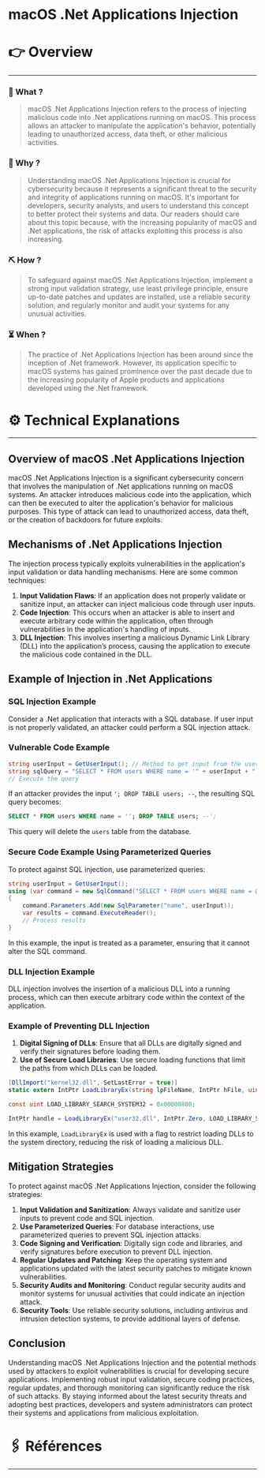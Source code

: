 # macOS .Net Applications Injection


# 👉 Overview

---

### 👀 What ?

> macOS .Net Applications Injection refers to the process of injecting malicious code into .Net applications running on macOS. This process allows an attacker to manipulate the application's behavior, potentially leading to unauthorized access, data theft, or other malicious activities.
> 

### 🧐 Why ?

> Understanding macOS .Net Applications Injection is crucial for cybersecurity because it represents a significant threat to the security and integrity of applications running on macOS. It's important for developers, security analysts, and users to understand this concept to better protect their systems and data. Our readers should care about this topic because, with the increasing popularity of macOS and .Net applications, the risk of attacks exploiting this process is also increasing.
> 

### ⛏️ How ?

> To safeguard against macOS .Net Applications Injection, implement a strong input validation strategy, use least privilege principle, ensure up-to-date patches and updates are installed, use a reliable security solution, and regularly monitor and audit your systems for any unusual activities.
> 

### ⏳ When ?

> The practice of .Net Applications Injection has been around since the inception of .Net framework. However, its application specific to macOS systems has gained prominence over the past decade due to the increasing popularity of Apple products and applications developed using the .Net framework.
> 

# ⚙️ Technical Explanations

---

## Overview of macOS .Net Applications Injection

macOS .Net Applications Injection is a significant cybersecurity concern that involves the manipulation of .Net applications running on macOS systems. An attacker introduces malicious code into the application, which can then be executed to alter the application's behavior for malicious purposes. This type of attack can lead to unauthorized access, data theft, or the creation of backdoors for future exploits.

## Mechanisms of .Net Applications Injection

The injection process typically exploits vulnerabilities in the application's input validation or data handling mechanisms. Here are some common techniques:

1. **Input Validation Flaws**: If an application does not properly validate or sanitize input, an attacker can inject malicious code through user inputs.
2. **Code Injection**: This occurs when an attacker is able to insert and execute arbitrary code within the application, often through vulnerabilities in the application's handling of inputs.
3. **DLL Injection**: This involves inserting a malicious Dynamic Link Library (DLL) into the application’s process, causing the application to execute the malicious code contained in the DLL.

## Example of Injection in .Net Applications

### SQL Injection Example

Consider a .Net application that interacts with a SQL database. If user input is not properly validated, an attacker could perform a SQL injection attack.

### Vulnerable Code Example

```csharp
string userInput = GetUserInput(); // Method to get input from the user
string sqlQuery = "SELECT * FROM users WHERE name = '" + userInput + "';";
// Execute the query

```

If an attacker provides the input `'; DROP TABLE users; --`, the resulting SQL query becomes:

```sql
SELECT * FROM users WHERE name = ''; DROP TABLE users; --';

```

This query will delete the `users` table from the database.

### Secure Code Example Using Parameterized Queries

To protect against SQL injection, use parameterized queries:

```csharp
string userInput = GetUserInput();
using (var command = new SqlCommand("SELECT * FROM users WHERE name = @name", connection))
{
    command.Parameters.Add(new SqlParameter("name", userInput));
    var results = command.ExecuteReader();
    // Process results
}

```

In this example, the input is treated as a parameter, ensuring that it cannot alter the SQL command.

### DLL Injection Example

DLL injection involves the insertion of a malicious DLL into a running process, which can then execute arbitrary code within the context of the application.

### Example of Preventing DLL Injection

1. **Digital Signing of DLLs**: Ensure that all DLLs are digitally signed and verify their signatures before loading them.
2. **Use of Secure Load Libraries**: Use secure loading functions that limit the paths from which DLLs can be loaded.

```csharp
[DllImport("kernel32.dll", SetLastError = true)]
static extern IntPtr LoadLibraryEx(string lpFileName, IntPtr hFile, uint dwFlags);

const uint LOAD_LIBRARY_SEARCH_SYSTEM32 = 0x00000800;

IntPtr handle = LoadLibraryEx("user32.dll", IntPtr.Zero, LOAD_LIBRARY_SEARCH_SYSTEM32);

```

In this example, `LoadLibraryEx` is used with a flag to restrict loading DLLs to the system directory, reducing the risk of loading a malicious DLL.

## Mitigation Strategies

To protect against macOS .Net Applications Injection, consider the following strategies:

1. **Input Validation and Sanitization**: Always validate and sanitize user inputs to prevent code and SQL injection.
2. **Use Parameterized Queries**: For database interactions, use parameterized queries to prevent SQL injection attacks.
3. **Code Signing and Verification**: Digitally sign code and libraries, and verify signatures before execution to prevent DLL injection.
4. **Regular Updates and Patching**: Keep the operating system and applications updated with the latest security patches to mitigate known vulnerabilities.
5. **Security Audits and Monitoring**: Conduct regular security audits and monitor systems for unusual activities that could indicate an injection attack.
6. **Security Tools**: Use reliable security solutions, including antivirus and intrusion detection systems, to provide additional layers of defense.

## Conclusion

Understanding macOS .Net Applications Injection and the potential methods used by attackers to exploit vulnerabilities is crucial for developing secure applications. Implementing robust input validation, secure coding practices, regular updates, and thorough monitoring can significantly reduce the risk of such attacks. By staying informed about the latest security threats and adopting best practices, developers and system administrators can protect their systems and applications from malicious exploitation.

# 🖇️ Références

---